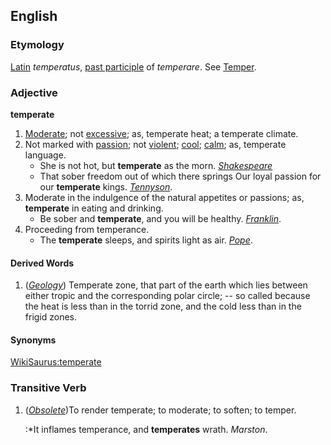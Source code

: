 ==English==
===Etymology===
[[Latin]] ''temperatus'', [[past participle]] of ''temperare''. See [[Temper]].
===Adjective===
'''temperate'''
#[[Moderate]]; not [[excessive]]; as, temperate heat; a temperate climate.
#Not marked with [[passion]]; not [[violent]]; [[cool]]; [[calm]]; as, temperate language.
#*She is not hot, but '''temperate''' as the morn. ''[[Shakespeare (source)|Shakespeare]]''
#*That sober freedom out of which there springs Our loyal passion for our '''temperate''' kings. ''[[Tennyson]]''.
#Moderate in the indulgence of the natural appetites or passions; as, '''temperate''' in eating and drinking.
#*Be sober and '''temperate''', and you will be healthy. ''[[Franklin]]''.
#Proceeding from temperance.
#*The '''temperate''' sleeps, and spirits light as air. ''[[Pope]]''.

====Derived Words====
#(''[[Geology]]'') Temperate zone, that part of the earth which lies between either tropic and the corresponding polar circle; -- so called because the heat is less than in the torrid zone, and the cold less than in the frigid zones. 

====Synonyms====
[[WikiSaurus:temperate]]

===Transitive Verb===
#(''[[Obsolete]]'')To render temperate; to moderate; to soften; to temper.
#:*It inflames temperance, and '''temperates''' wrath. ''Marston''.

{{webster}}